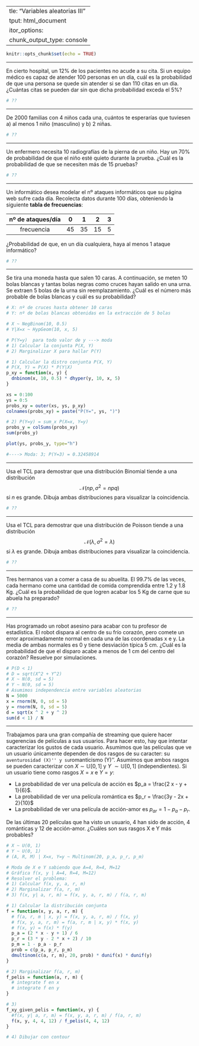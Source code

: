   ---
title: "Variables aleatorias III"
output: html_document
editor_options: 
  chunk_output_type: console
---

```r
knitr::opts_chunk$set(echo = TRUE)
```

----

En cierto hospital, un 12\% de los pacientes no acude a su cita. Si un equipo 
médico es capaz de atender 100 personas en un día, cuál es la probabilidad 
de que una persona se quede sin atender si se dan 110 citas en un día. ¿Cuántas
citas se pueden dar sin que dicha probabilidad exceda el 5\%?

```r
# ??
```



----

De 2000 familias con 4 niños cada una, cuántos te esperarías que tuviesen
a) al menos 1 niño (masculino) y b) 2 niñas. 

```r
# ??
```


----

Un enfermero necesita 10 radiografías de la pierna de un niño. Hay un 70\% de 
probabilidad de que el niño esté quieto durante la prueba. ¿Cuál es la probabilidad
de que se necesiten más de 15 pruebas?

```r
# ??
```

----

Un informático desea modelar el nº ataques informáticos que su página web
sufre cada día. Recolecta datos durante 100 días, obteniendo la siguiente
**tabla de frecuencias**:

|nº de ataques/día   | 0    | 1    | 2   | 3    |
|:------------------:|:----:|:----:|:---:|:----:|
|frecuencia          | 45   | 35   |15   | 5    |

¿Probabilidad de que, en un día cualquiera, haya al menos 1 ataque informático?

```r
# ??
```


----

Se tira una moneda hasta que salen 10 caras. A continuación, se meten 10 bolas
blancas y tantas bolas negras como cruces hayan salido en una urna. Se extraen
5 bolas de la urna sin reemplazamiento. ¿Cuál es el número más probable de
bolas blancas y cuál es su probabilidad?

```r
# X: nº de cruces hasta obtener 10 caras
# Y: nº de bolas blancas obtenidas en la extracción de 5 bolas

# X ~ NegBinom(10, 0.5)
# Y|X=x ~ HypGeom(10, x, 5)

# P(Y=y)  para todo valor de y ---> moda
# 1) Calcular la conjunta P(X, Y)
# 2) Marginalizar X para hallar P(Y)

# 1) Calcular la distro conjunta P(X, Y)
# P(X, Y) = P(X) * P(Y|X)
p_xy = function(x, y) { 
  dnbinom(x, 10, 0.5) * dhyper(y, 10, x, 5)
}

xs = 0:100
ys = 0:5
probs_xy = outer(xs, ys, p_xy)
colnames(probs_xy) = paste("P(Y=", ys, ")")

# 2) P(Y=y) = sum_x P(X=x, Y=y)
probs_y = colSums(probs_xy)
sum(probs_y)

plot(ys, probs_y, type="h")

#----> Moda: 3; P(Y=3) = 0.32458914 
```

----

Usa el TCL para demostrar que una distribución Binomial tiende a una distribución
$$\mathcal{N}(np, \sigma^2=npq)$$ si $n$ es grande. Dibuja ambas distribuciones
para visualizar la coincidencia.

```r
# ??
```

----

Usa el TCL para demostrar que una distribución de Poisson tiende a una distribución
$$\mathcal{N}(\lambda, \sigma^2=\lambda)$$ si $\lambda$ es grande. Dibuja ambas 
distribuciones para visualizar la coincidencia.

```r
# ??
```

----

Tres hermanos van a comer a casa de su abuelita. El 99.7\% de las veces, cada hermano
come una cantidad de comida comprendida entre 1.2 y 1.8 Kg. ¿Cuál
es la probabilidad de que logren acabar los 5 Kg de carne que su abuela ha preparado?

```r
# ??
```

----

Has programado un robot asesino para acabar con tu profesor de estadística. El robot
dispara al centro de su frío corazón, pero comete un error aproximadamente normal
en cada una de las coordenadas x e y. La media de ambas normales es 0 y tiene desviación
típica 5 cm. ¿Cuál es la probabilidad de que el disparo acabe a menos de 1 cm del centro
del corazón? Resuelve por simulaciones.

```r
# P(D < 1)
# D = sqrt(X^2 + Y^2)
# X ~ N(0, sd = 5)
# Y ~ N(0, sd = 5)
# Asumimos independencia entre variables aleatorias
N = 5000
x = rnorm(N, 0, sd = 5)
y = rnorm(N, 0, sd = 5)
d = sqrt(x ^ 2 + y ^ 2)
sum(d < 1) / N
```

----

Trabajamos para una gran compañía de streaming que quiere hacer sugerencias 
de películas a sus usuarios. Para hacer esto, hay que intentar caracterizar 
los gustos de cada usuario. Asumimos que las películas que ve un usuario 
únicamente dependen de dos rasgos de su caracter: su ``aventurosidad (X)'' y su 
``romanticismo (Y)''. Asumimos que ambos rasgos se pueden caracterizar con 
$X\sim \mathbb{U}[0, 1]$ y $Y~\sim\mathbb{U}[0, 1]$ (independientes). Si un 
usuario tiene  como rasgos $X=x$ e $Y=y$:

* La probabilidad de ver una película de acción es $p_a = \frac{2 x - y + 1}{6}$. 
* La probabilidad de ver una película romántica es $p_r = \frac{3y - 2x + 2}{10}$
* La probabilidad de ver una película de acción-amor es $p_{ar} = 1 - p_a - p_r$. 

De las últimas 20 películas que ha visto un usuario, 4 han sido de acción,
4 románticas y 12 de acción-amor. ¿Cuáles son sus rasgos X e Y más probables?
```r
# X ~ U(0, 1)
# Y ~ U(0, 1)
# (A, R, M) | X=x, Y=y ~ Multinom(20, p_a, p_r, p_m)

# Moda de X e Y sabiendo que A=4, R=4, M=12
# Gráfica f(x, y | A=4, R=4, M=12)
# Resolver el problema:
# 1) Calcular f(x, y, a, r, m)
# 2) Marginalizar f(a, r, m)
# 3) f(x, y| a, r, m) = f(x, y, a, r, m) / f(a, r, m)

# 1) Calcular la distribución conjunta
f = function(x, y, a, r, m) {
  # f(a, r, m | x, y) = f(x, y, a, r, m) / f(x, y)
  # f(x, y, a, r, m) = f(a, r, m | x, y) * f(x, y)
  # f(x, y) = f(x) * f(y)
  p_a = (2 * x - y + 1) / 6
  p_r = (3 * y - 2 * x + 2) / 10
  p_m = 1 - p_a - p_r
  prob = c(p_a, p_r, p_m)
  dmultinom(c(a, r, m), 20, prob) * dunif(x) * dunif(y)
}

# 2) Marginalizar f(a, r, m)
f_pelis = function(a, r, m) {
  # integrate f en x
  # integrate f en y
}

# 3) 
f_xy_given_pelis = function(x, y) {
  #f(x, y| a, r, m) = f(x, y, a, r, m) / f(a, r, m)
  f(x, y, 4, 4, 12) / f_pelis(4, 4, 12)
}

# 4) Dibujar con contour


```

